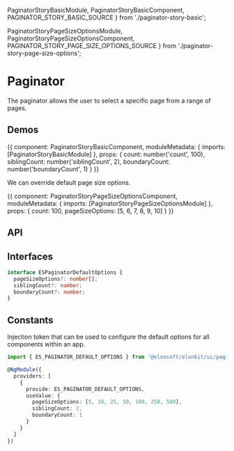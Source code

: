 


  PaginatorStoryBasicModule,
  PaginatorStoryBasicComponent,
  PAGINATOR_STORY_BASIC_SOURCE
} from './paginator-story-basic';

  PaginatorStoryPageSizeOptionsModule,
  PaginatorStoryPageSizeOptionsComponent,
  PAGINATOR_STORY_PAGE_SIZE_OPTIONS_SOURCE
} from './paginator-story-page-size-options';

<Meta title='UI/Paginator' component={ESPaginatorComponent} />

# Paginator

The paginator allows the user to select a specific page from a range of pages.

## Demos

<Canvas source={PAGINATOR_STORY_BASIC_SOURCE}>
  <Story name='Basic' height='270px'>
    {{
      component: PaginatorStoryBasicComponent,
      moduleMetadata: {
        imports: [PaginatorStoryBasicModule]
      },
      props: {
        count: number('count', 100),
        siblingCount: number('siblingCount', 2),
        boundaryCount: number('boundaryCount', 1)
      }
    }}
  </Story>
</Canvas>

We can override default page size options.

<Canvas source={PAGINATOR_STORY_PAGE_SIZE_OPTIONS_SOURCE}>
  <Story name='Page size options' height='250px'>
    {{
      component: PaginatorStoryPageSizeOptionsComponent,
      moduleMetadata: {
        imports: [PaginatorStoryPageSizeOptionsModule]
      },
      props: {
        count: 100,
        pageSizeOptions: [5, 6, 7, 8, 9, 10]
      }
    }}
  </Story>
</Canvas>

## API

<ArgsTable />

## Interfaces

```ts
interface ESPaginatorDefaultOptions {
  pageSizeOptions?: number[];
  siblingCount?: number;
  boundaryCount?: number;
}
```

## Constants

Injection token that can be used to configure the default options for all components within an app.

```ts
import { ES_PAGINATOR_DEFAULT_OPTIONS } from '@elonsoft/elonkit/ui/paginator';

@NgModule({
  providers: [
    {
      provide: ES_PAGINATOR_DEFAULT_OPTIONS,
      useValue: {
        pageSizeOptions: [5, 10, 25, 50, 100, 250, 500],
        siblingCount: 2,
        boundaryCount: 1
      }
    }
  ]
})
```
